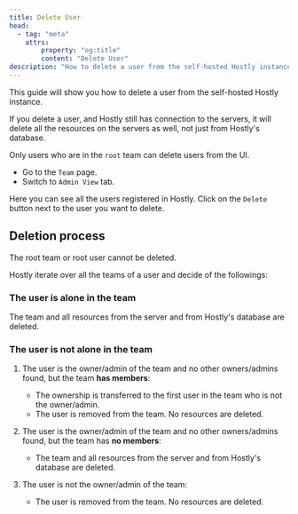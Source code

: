```yaml
---
title: Delete User
head:
  - tag: "meta"
    attrs:
        property: "og:title"
        content: "Delete User"
description: "How to delete a user from the self-hosted Hostly instance."
---
```



This guide will show you how to delete a user from the self-hosted Hostly instance.

<Aside type="caution">
  If you delete a user, and Hostly still has connection to the servers, it will
  delete all the resources on the servers as well, not just from Hostly's
  database.
</Aside>

Only users who are in the `root` team can delete users from the UI.

- Go to the `Team` page.
- Switch to `Admin View` tab.

Here you can see all the users registered in Hostly. Click on the `Delete` button next to the user you want to delete.

## Deletion process

<Aside type="tip">The root team or root user cannot be deleted.</Aside>

Hostly iterate over all the teams of a user and decide of the followings:

### The user is alone in the team

The team and all resources from the server and from Hostly's database are deleted.

### The user is not alone in the team

1. The user is the owner/admin of the team and no other owners/admins found, but the team **has members**:
   - The ownership is transferred to the first user in the team who is not the owner/admin.
   - The user is removed from the team. No resources are deleted.

2. The user is the owner/admin of the team and no other owners/admins found, but the team has **no members**:
   - The team and all resources from the server and from Hostly's database are deleted.

3. The user is not the owner/admin of the team:
   - The user is removed from the team. No resources are deleted.
